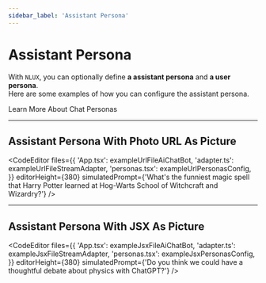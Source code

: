 ```yaml
---
sidebar_label: 'Assistant Persona'
---
```





# Assistant Persona

With `NLUX`, you can optionally define **a assistant persona** and **a user persona**.<br />
Here are some examples of how you can configure the assistant persona.

<Link className="button button--secondary" to="/learn/chat-personas">Learn More About Chat Personas</Link>

---

## Assistant Persona With Photo URL As Picture

<CodeEditor
    files={{
        'App.tsx': exampleUrlFileAiChatBot,
        'adapter.ts': exampleUrlFileStreamAdapter,
        'personas.tsx': exampleUrlPersonasConfig,
    }}
    editorHeight={380}
    simulatedPrompt={'What\'s the funniest magic spell that Harry Potter learned at Hog-Warts School of Witchcraft and Wizardry?'}
/>

---

## Assistant Persona With JSX As Picture

<CodeEditor
    files={{
        'App.tsx': exampleJsxFileAiChatBot,
        'adapter.ts': exampleJsxFileStreamAdapter,
        'personas.tsx': exampleJsxPersonasConfig,
    }}
    editorHeight={380}
    simulatedPrompt={'Do you think we could have a thoughtful debate about physics with ChatGPT?'}
/>
